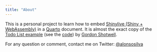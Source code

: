 ```yaml
---
title: "About"
---
```


This is a personal project to learn how to embed [Shinylive (Shiny + WebAssembly)](https://shiny.posit.co/py/docs/shinylive.html) in a [Quarto](https://quarto.org/) document. It is almost the exact copy of the [Todo List example](https://gshotwell.github.io/shiny-algorithm/#/static-code-analysis) (see the [code](https://github.com/gshotwell/shiny-algorithm/blob/main/apps/todo-list/app.py)) by [Gordon Shotwell](https://github.com/gshotwell).

For any question or comment, contact me on Twitter: [@alonsosilva](https://twitter.com/alonsosilva)
